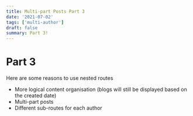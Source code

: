```yaml
---
title: Multi-part Posts Part 3
date: '2021-07-02'
tags: ['multi-author']
draft: false
summary: Part 3!
---
```


# Part 3

Here are some reasons to use nested routes

- More logical content organisation (blogs will still be displayed based on the created date)
- Multi-part posts
- Different sub-routes for each author
